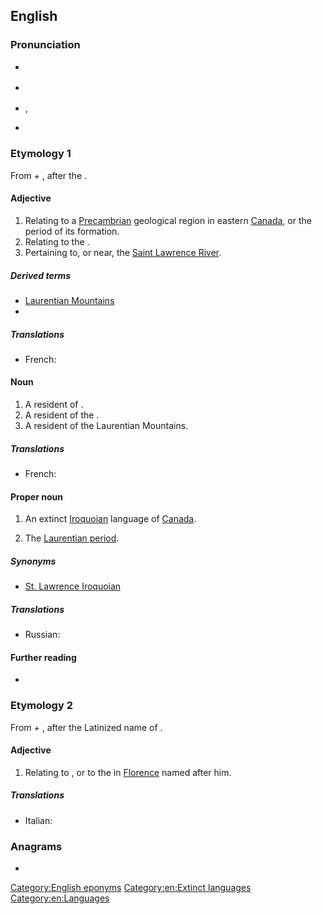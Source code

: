 ==English==

===Pronunciation===
* {{a|Canada}} {{IPA|en|/ləˈɹenʃən/}}
* {{a|UK}} {{IPA|en|/lɒˈɹɛnʃən/|/lɒˈɹɛnʃi.ən/}}
{{rfap|en}}
* {{a|US}} {{enPR|lä-rĕnʹshən}}, {{IPA|en|/lɑˈɹɛnʃən/}}
* {{homophones|en|Lawrentian|Laurencian}}

===Etymology 1===
From {{uder|en|la|Laurentius||Laurence}} + {{m|en|-ian}}, after the {{w|Saint Lawrence River}}.

====Adjective====
{{en-adj|-}}

# Relating to a [[Precambrian]] geological region in eastern [[Canada]], or the period of its formation.
# Relating to the {{w|Laurentian Mountains}}.
# Pertaining to, or near, the [[Saint Lawrence River]].
#: {{ux|en|In the '''Laurentian''' hills.}}

=====Derived terms=====
* [[Laurentian Mountains]]
* {{w|Laurentian Shield}}

=====Translations=====
{{trans-top}}
* French: {{t+|fr|laurentien}}
{{trans-mid}}
{{trans-bottom}}

====Noun====
{{en-noun}}

# A resident of {{w|Saint Laurent}}.
# A resident of the {{w|Saint Lawrence Valley}}.
# A resident of the Laurentian Mountains.

=====Translations=====
{{trans-top}}
* French: {{t+|fr|Laurentien}}
{{trans-mid}}
{{trans-bottom}}

====Proper noun====
{{en-proper noun}}
{{wikipedia|Laurentian language}}

# An extinct [[Iroquoian]] language of [[Canada]].
# {{lb|en|geology}} The [[Laurentian period]].

=====Synonyms=====
* {{sense|language}} [[St. Lawrence Iroquoian]]

=====Translations=====
{{trans-top|Iroquoian language}}
* Russian: {{t|ru|лаврентийский|tr=}}
{{trans-mid}}
{{trans-bottom}}

{{trans-top|Laurentian period}}
{{trans-mid}}
{{trans-bottom}}

====Further reading====
* {{ethnologue|code=lre}}

===Etymology 2===
From {{uder|en|la|Laurentius||Laurence}} + {{m|en|-ian}}, after the Latinized name of {{w|Lorenzo de' Medici}}.

====Adjective====
{{en-adj|-}}

# Relating to {{w|Lorenzo de' Medici}}, or to the {{w|Laurentian Library}} in [[Florence]] named after him.

=====Translations=====
{{trans-top|relating to Lorenzo de' Medici}}
* Italian: {{t+|it|laurenziano}}
{{trans-bottom}}

===Anagrams===
* {{anagrams|en|a=aaeilnnrtu|antineural}}

[[Category:English eponyms]]
[[Category:en:Extinct languages]]
[[Category:en:Languages]]